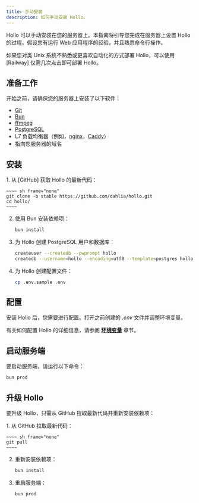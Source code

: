 ```yaml
---
title: 手动安装
description: 如何手动安装 Hollo。
---
```



Hollo 可以手动安装在您的服务器上。本指南将引导您完成在服务器上设置 Hollo 的过程。假设您有运行 Web 应用程序的经验，并且熟悉命令行操作。

<Aside type="tip">
  如果您对类 Unix 系统不熟悉或更喜欢自动化的方式部署 Hollo，可以使用 [Railway] 仅需几次点击即可部署 Hollo。

  [Railway]: /zh-cn/install/railway
</Aside>


准备工作
--------

开始之前，请确保您的服务器上安装了以下软件：

 -  [Git]
 -  [Bun]
 -  [ffmpeg]
 -  [PostgreSQL]
 -  L7 负载均衡器（例如，[nginx]，[Caddy]）
 -  指向您服务器的域名

[Git]: https://git-scm.com/
[Bun]: https://bun.sh/
[ffmpeg]: https://www.ffmpeg.org/
[PostgreSQL]: https://www.postgresql.org/
[nginx]: https://nginx.org/
[Caddy]: https://caddyserver.com/


安装
----


<Steps>
 1. 从 [GitHub] 获取 Hollo 的最新代码：

    ~~~~ sh frame="none"
    git clone -b stable https://github.com/dahlia/hollo.git
    cd hollo/
    ~~~~

 2. 使用 Bun 安装依赖项：

    ~~~~ sh frame="none"
    bun install
    ~~~~

 3. 为 Hollo 创建 PostgreSQL 用户和数据库：

    ~~~~ sh frame="none"
    createuser --createdb --pwprompt hollo
    createdb --username=hollo --encoding=utf8 --template=postgres hollo
    ~~~~

 4. 为 Hollo 创建配置文件：

    ~~~~ sh frame="none"
    cp .env.sample .env
    ~~~~

[GitHub]: https://github.com/dahlia/hollo
</Steps>


配置
----

安装 Hollo 后，您需要进行配置。打开之前创建的 *.env* 文件并调整环境变量。

有关如何配置 Hollo 的详细信息，请参阅 [**环境变量**](/zh-cn/install/env) 章节。


启动服务端
----------

要启动服务端，请运行以下命令：

~~~~ sh frame="none"
bun prod
~~~~


升级 Hollo
----------

要升级 Hollo，只需从 GitHub 拉取最新代码并重新安装依赖项：

<Steps>
 1. 从 GitHub 拉取最新代码：

    ~~~~ sh frame="none"
    git pull
    ~~~~

 2. 重新安装依赖项：

    ~~~~ sh frame="none"
    bun install
    ~~~~

 3. 重启服务端：

    ~~~~ sh frame="none"
    bun prod
    ~~~~
</Steps>
